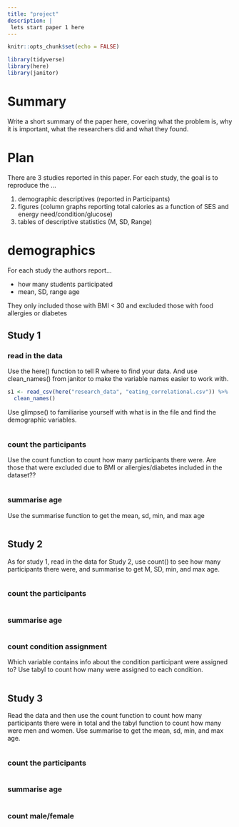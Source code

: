 ```yaml
---
title: "project"
description: |
 lets start paper 1 here
---
```


```r
knitr::opts_chunk$set(echo = FALSE)
```



```r
library(tidyverse)
library(here)
library(janitor)
```


# Summary

Write a short summary of the paper here, covering what the problem is, why it is important, what the researchers did and what they found. 

# Plan

There are 3 studies reported in this paper. For each study, the goal is to reproduce the ...

1. demographic descriptives (reported in Participants)
2. figures (column graphs reporting total calories as a function of SES and energy need/condition/glucose)
3. tables of descriptive statistics (M, SD, Range)

# demographics

For each study the authors report...

- how many students participated
- mean, SD, range age

They only included those with BMI < 30 and excluded those with food allergies or diabetes

## Study 1

### read in the data

 Use the here() function to tell R where to find your data. And use clean_names() from janitor to make the variable names easier to work with. 

```r
s1 <- read_csv(here("research_data", "eating_correlational.csv")) %>%
  clean_names()
```

Use glimpse() to familiarise yourself with what is in the file and find the demographic variables. 

```r

```


### count the participants

Use the count function to count how many participants there were. Are those that were excluded due to BMI or allergies/diabetes included in the dataset?? 


```r


```

### summarise age

Use the summarise function to get the mean, sd, min, and max age


```r


```


## Study 2

As for study 1, read in the data for Study 2, use count() to see how many participants there were, and summarise to get M, SD, min, and max age. 

```r

```

### count the participants
```r


```

### summarise age

```r

```


### count condition assignment

Which variable contains info about the condition participant were assigned to? Use tabyl to count how many were assigned to each condition. 

```r

```


## Study 3

Read the data and then use the count function to count how many participants there were in total and the tabyl function to count how many were men and women. Use summarise to get the mean, sd, min, and max age. 


```r

```

### count the participants
```r


```

### summarise age

```r

```

### count male/female
```r



```

